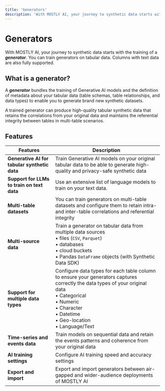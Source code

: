 ```yaml
---
title: 'Generators'
description: 'With MOSTLY AI, your journey to synthetic data starts with the training of a generator. You can train generators on tabular data that also includes columns with text data.'
---
```



# Generators

With MOSTLY AI, your journey to synthetic data starts with the training of a _**generator**_. You can train generators on tabular data. Columns with text data are also fully supported.

## What is a generator?

A _**generator**_ bundles the training of Generative AI models and the definition of metadata about your tabular data (table schemas, table relationships, and data types) to enable you to generate brand new synthetic datasets.

A trained generator can produce high-quality tabular synthetic data that retains the correlations from your original data and maintains the referential integrity between tables in multi-table scenarios.

## Features

| Features                                     | Description                                                                                                                                                                                                                              |
| -------------------------------------------- | ---------------------------------------------------------------------------------------------------------------------------------------------------------------------------------------------------------------------------------------- |
| **Generative AI for tabular synthetic data** | Train Generative AI models on your original tabular data to be able to generate high-quality and privacy-safe synthetic data                                                                                                             |
| **Support for LLMs to train on text data**   | Use an extensive list of language models to train on your text data.                                                                                                                                                                     |
| **Multi-table datasets**                     | You can train generators on multi-table datasets and configure them to retain intra- and inter-table correlations and referential integrity                                                                                              |
| **Multi-source data**                        | Train a generator on tabular data from multiple data sources<br />• files (`CSV`, `Parquet`)<br />• databases<br />• cloud buckets<br />• Pandas `DataFrame` objects (with Synthetic Data SDK)                                           |
| **Support for multiple data types**          | Configure data types for each table column to ensure your generators captures correctly the data types of your original data<br />• Categorical<br />• Numeric<br />• Character<br />• Datetime<br />• Geo-location<br />• Language/Text |
| **Time-series and events data**              | Train models on sequential data and retain the events patterns and coherence from your original data                                                                                                                                     |
| **AI training settings**                     | Configure AI training speed and accuracy settings                                                                                                                                                                                        |
| **Export and import**                        | Export and import generators between air-gapped and wider-audience deployments of MOSTLY AI                                                                                                                                              |
